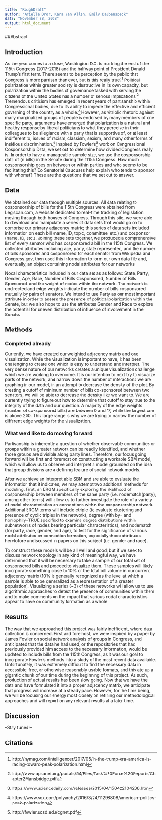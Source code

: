 ```yaml
---
title: "RoughDraft"
author: "Arielle Dror, Kara Van Allen, Emily Daubenspeck"
date: "November 28, 2018"
output: html_document
---
```


##Abstract

## Introduction
As the year comes to a close, Washington D.C. is marking the end of the 115th Congress (2017-2018) and the halfway point of President Donald Trump's first term. There seems to be perception by the public that Congress is more partisan than ever, but is this really true?[^1] Political polarization within greater society is destructive in its own capacity, but polarization within the bodies of governance tasked with serving the citizens of the United States has a number of serious implications.[^2] Tremendous criticism has emerged in recent years of partisanship within Congressional bodies, due to its ability to impede the effective and efficient governing of the country as a whole.[^3] However, as vitriolic rhetoric against many marginalized groups of people is endorsed by many members of one specific party, arguments have emerged that polarization is a natural and healthy response by liberal politicians to what they perceive in their colleagues to be allegiance with a party that is supportive of, or at least indifferent to, issues of racism, classism, sexism, and many other forms of insidious discrimination.[^4] Inspired by Fowler's[^5] work on Congressional Cosponsorship Data, we set out to determine how divided Congress really is. In order to have a manageable sample size, we use the cosponsorship data of (n bills) in the Senate during the 1115h Congress. How much cosponsorship goes on between or within parties and who seems to be facilitating this? Do Senatorial Caucuses help explain who tends to sponsor with whomst? These are the questions that we set out to answer. 

## Data
We obtained our data through multiple sources. All data relating to cosponsorship of bills for the 115th Congress were obtained from Legiscan.com, a website dedicated to real-time tracking of legislation moving through both houses of Congress. Through this site, we were able to download and manipulate a series of data sets that would go on to comprise our primary adjacency matrix; this series of data sets included information on each bill (name, ID, topic, committee, etc.) and cosponsor (name, ID, etc.). Joining these sets together, we produced a comprehensive list of every senator who has cosponsored a bill in the 115th Congress. We collected attributes including age, party, state represented, and the number of bills sponsored and cosponsored for each senator from Wikipedia and Congress.gov, then used this information to form our own data file and, eventually, an object containing nodal attributes for our networks.

Nodal characteristics included in our data set as as follows: State, Party, Gender, Age, Race, Number of Bills Cosponsored, Number of Bills Sponsored, and the weight of nodes within the network. The network is undirected and edge weights indicate the number of bills cosponsored mutually by pairs of senators. We intend to use Party as our most important attribute in order to assess the presence of political polarization within the Senate, but we also hope to use the attributes Gender and Race to explore the potential for uneven distribution of influence of involvement in the Senate.

## Methods

### Completed already

Currently, we have created our weighted adjacency matrix and one visualization. While the visualization is important to have, it has been challenging to create one which is easy to understand and interpret.  The very dense nature of our networks creates a unique visualization challenge which we are working to overcome.  It is our intention to next try to visualize parts of the network, and narrow down the number of interactions we are graphing in our model, in an attempt to decrease the density of the plot. By creating a cutoff of minimum number of bills co-sponsored between two senators, we will be able to decrease the density like we want to.  We are currently trying to figure out how to determine that cutoff to stay true to the integrity of the data and our question. A majority of the edge weights (number of co-sponsored bills) are between 0 and 17, while the largest one is above 200.  This large range is why we are trying to narrow the number of different edge weights for the visualization.

### What we'd like to do moving forward
Partisanship is inherently a question of whether observable communities or groups within a greater network can be readily identified, and whether those groups are divisible along party lines. Therefore, our focus going forward will be first and foremost on constructing a workable SBM model, which will allow us to observe and interpret a model grounded on the idea that group divisions are a defining feature of social network models. 

After we achieve an interpret able SBM and are able to evaluate the information that it indicates, we may attempt two additional methods for modeling. First, an ERGM specifically exploring the likelihood of cosponsership between members of the same party (i.e. nodematch(party), among other terms) will allow us to further investigate the role of a variety of nodal characteristics on connections within the cosponsership network. Additional ERGM terms will include ctriple (to evaluate clustering and presence of cyclic triples in the network), degree (with by= and homophily=TRUE specified to examine degree distributions within subnetworks of nodes bearing particular characteristics), and nodematch (for party, race, gender, and age), to test for the significance of various nodal attributes on connection formation, especially those attributes heretofore undiscussed in papers on this subject (i.e. gender and race).

To construct these models will be all well and good, but if we seek to discuss network topology in any kind of meaningful way, we have determined that it will be necessary to take a sample of our total set of cosponsered bills and proceed to visualize them. These samples will likely incorporate something close to 10% of the total bill volume in our current adjacency matrix (10% is generally recognized as the level at which a sample is able to be generalized as a representation of a greater population). Visualizing a series (~3) of these networks will allow us to use algorithmic approaches to detect the presence of communities within them and to make comments on the impact that various nodal characteristics appear to have on community formation as a whole.


## Results
The way that we approached this project was fairly inefficient, where data collection is concerned. First and foremost, we were inspired by a paper by James Fowler on social network analysis of groups in Congress, and anticipated that the data he had used, or the repositories that had previously provided him access to the necessary information, would be updated to include bills from the 115th Congress, as it was our goal to incorporate Fowler's methods into a study of the most recent data available. Unfortunately, it was extremely difficult to find the necessary data in accessible, free, or otherwise reasonably usable formats, and this ate up a gigantic chunk of our time during the beginning of this project. As such, production of actual results has been slow going. Now that we have the data and have formulated it into a proper adjacency matrix, we anticipate that progress will increase at a steady pace. However, for the time being, we will be focusing our energy most closely on refining our methodological approaches and will report on any relevant results at a later time.

## Discussion
--Stay tuned!--

## Citations
[^1]: http://nymag.com/intelligencer/2017/05/in-the-trump-era-america-is-racing-toward-peak-polarization.html
[^2]: http://www.apsanet.org/portals/54/Files/Task%20Force%20Reports/Chapter2Mansbridge.pdf
[^3]: https://www.sciencedaily.com/releases/2015/04/150422104238.htm
[^4]: https://www.vox.com/polyarchy/2016/3/24/11298808/american-politics-peak-polarization
[^5]: http://fowler.ucsd.edu/cgnet.pdf